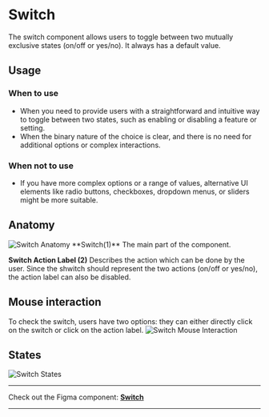 

 
<Meta of={SwitchStories} /> 

# Switch
The switch component allows users to toggle between two mutually exclusive states (on/off or yes/no). It always has a default value.

## Usage

### When to use
- When you need to provide users with a straightforward and intuitive way to toggle between two states, such as enabling or disabling a feature or setting.
- When the binary nature of the choice is clear, and there is no need for additional options or complex interactions.

### When not to use
- If you have more complex options or a range of values, alternative UI elements like radio buttons, checkboxes, dropdown menus, or sliders might be more suitable.

## Anatomy
<img src={SwitchAnatomy} alt="Switch Anatomy" />
**Switch(1)**
The main part of the component.

**Switch Action Label (2)**
Describes the action which can be done by the user. Since the shwitch should represent the two actions (on/off or yes/no), the action label can also be disabled. 

## Mouse interaction
To check the switch, users have two options: they can either directly click on the switch or click on the action label.
<img src={SwitchMouseInteraction} alt="Switch Mouse Interaction" />

## States
<img src={SwitchStates} alt="Switch States" />
 

***
Check out the Figma component: **[Switch](https://www.figma.com/file/zPvPwPgb4EsYFXKC2nhzSG/Infineon-DDS-%7C-Main?type=design&node-id=2582-7342&mode=design&t=OMhbLq483szyJjEo-4)**
***